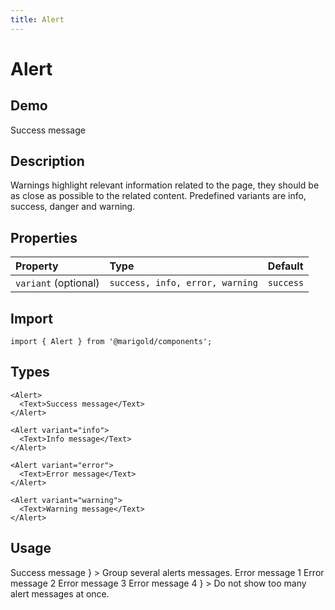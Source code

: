 ```yaml
---
title: Alert
---
```



# Alert

## Demo

<MarigoldTheme>
  <Alert variant="success">
    <Text>Success message</Text>
  </Alert>
</MarigoldTheme>

## Description

Warnings highlight relevant information related to the page, they should be as close as possible to the related content.
Predefined variants are info, success, danger and warning.

## Properties

| Property             | Type                            | Default   |
| :------------------- | :------------------------------ | :-------- |
| `variant` (optional) | `success, info, error, warning` | `success` |

## Import

```tsx onlyCode
import { Alert } from '@marigold/components';
```

## Types

```tsx expandCode
<Alert>
  <Text>Success message</Text>
</Alert>
```

```tsx
<Alert variant="info">
  <Text>Info message</Text>
</Alert>
```

```tsx
<Alert variant="error">
  <Text>Error message</Text>
</Alert>
```

```tsx
<Alert variant="warning">
  <Text>Warning message</Text>
</Alert>
```

## Usage

<Stack space="small">
  <Box
    display="grid"
    css={{
      gridGap: 'small',
      gridTemplateColumns: 'repeat(auto-fit, minmax(min(500px, 100%), 1fr))',
    }}
  >
    <DoAndDont
      preview={
        <Alert>
          <Inline space="small">
            <Text>Success message</Text>
            <SortDown />
          </Inline>
        </Alert>
      }
    >
      Group several alerts messages.
    </DoAndDont>
    <DoAndDont
      dont
      preview={
        <Stack space="small">
          <Alert variant="error">
            <Text>Error message 1</Text>
          </Alert>
          <Alert variant="error">
            <Text>Error message 2</Text>
          </Alert>
          <Alert variant="error">
            <Text>Error message 3</Text>
          </Alert>
          <Alert variant="error">
            <Text>Error message 4</Text>
          </Alert>
        </Stack>
      }
    >
      Do not show too many alert messages at once.
    </DoAndDont>
  </Box>
</Stack>
